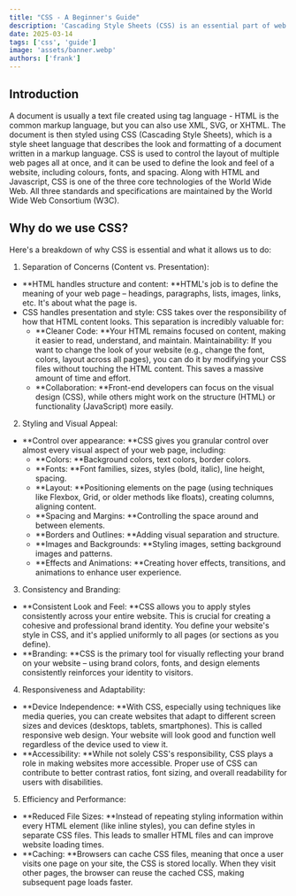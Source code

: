 ```yaml
---
title: "CSS - A Beginner's Guide"
description: 'Cascading Style Sheets (CSS) is an essential part of web development that integrates all relevant information related to web page displays. This guide will help you understand the basics of CSS and how to use it to format the look and structure of web pages, as well as how to set design features such as basic layout, colours, and fonts.'
date: 2025-03-14
tags: ['css', 'guide']
image: 'assets/banner.webp'
authors: ['frank']
---
```



## Introduction

A document is usually a text file created using tag language - HTML is the common markup language, but you can also use XML, SVG, or XHTML. The document is then styled using CSS (Cascading Style Sheets), which is a style sheet language that describes the look and formatting of a document written in a markup language. CSS is used to control the layout of multiple web pages all at once, and it can be used to define the look and feel of a website, including colours, fonts, and spacing. Along with HTML and Javascript, CSS is one of the three core technologies of the World Wide Web. All three standards and specifications are maintained by the World Wide Web Consortium (W3C).

## Why do we use CSS?

Here's a breakdown of why CSS is essential and what it allows us to do:

1. Separation of Concerns (Content vs. Presentation):
- **HTML handles structure and content: **HTML's job is to define the meaning of your web page – headings, paragraphs, lists, images, links, etc. It's about what the page is.
- CSS handles presentation and style: CSS takes over the responsibility of how that HTML content looks. This separation is incredibly valuable for:
  - **Cleaner Code: **Your HTML remains focused on content, making it easier to read, understand, and maintain.
Maintainability: If you want to change the look of your website (e.g., change the font, colors, layout across all pages), you can do it by modifying your CSS files without touching the HTML content. This saves a massive amount of time and effort.
  - **Collaboration: **Front-end developers can focus on the visual design (CSS), while others might work on the structure (HTML) or functionality (JavaScript) more easily.

2. Styling and Visual Appeal:
- **Control over appearance: **CSS gives you granular control over almost every visual aspect of your web page, including:
  - **Colors: **Background colors, text colors, border colors.
  - **Fonts: **Font families, sizes, styles (bold, italic), line height, spacing.
  - **Layout: **Positioning elements on the page (using techniques like Flexbox, Grid, or older methods like floats), creating columns, aligning content.
  - **Spacing and Margins: **Controlling the space around and between elements.
  - **Borders and Outlines: **Adding visual separation and structure.
  - **Images and Backgrounds: **Styling images, setting background images and patterns.
  - **Effects and Animations: **Creating hover effects, transitions, and animations to enhance user experience.

3. Consistency and Branding:
  - **Consistent Look and Feel: **CSS allows you to apply styles consistently across your entire website. This is crucial for creating a cohesive and professional brand identity. You define your website's style in CSS, and it's applied uniformly to all pages (or sections as you define).
  - **Branding: **CSS is the primary tool for visually reflecting your brand on your website – using brand colors, fonts, and design elements consistently reinforces your identity to visitors.

4. Responsiveness and Adaptability:
  - **Device Independence: **With CSS, especially using techniques like media queries, you can create websites that adapt to different screen sizes and devices (desktops, tablets, smartphones). This is called responsive web design. Your website will look good and function well regardless of the device used to view it.
  - **Accessibility: **While not solely CSS's responsibility, CSS plays a role in making websites more accessible. Proper use of CSS can contribute to better contrast ratios, font sizing, and overall readability for users with disabilities.

5. Efficiency and Performance:
  - **Reduced File Sizes: **Instead of repeating styling information within every HTML element (like inline styles), you can define styles in separate CSS files. This leads to smaller HTML files and can improve website loading times.
  - **Caching: **Browsers can cache CSS files, meaning that once a user visits one page on your site, the CSS is stored locally. When they visit other pages, the browser can reuse the cached CSS, making subsequent page loads faster.